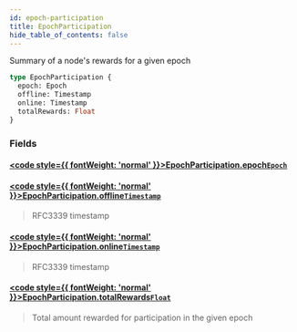 ```yaml
---
id: epoch-participation
title: EpochParticipation
hide_table_of_contents: false
---
```








Summary of a node's rewards for a given epoch

```graphql
type EpochParticipation {
  epoch: Epoch
  offline: Timestamp
  online: Timestamp
  totalRewards: Float
}
```


### Fields

#### [<code style={{ fontWeight: 'normal' }}>EpochParticipation.<b>epoch</b></code>](#)<Bullet />[`Epoch`](/testnet/api/graphql/objects/epoch) <Badge class="secondary" text="object"/>
> 
> 

#### [<code style={{ fontWeight: 'normal' }}>EpochParticipation.<b>offline</b></code>](#)<Bullet />[`Timestamp`](/testnet/api/graphql/scalars/timestamp) <Badge class="secondary" text="scalar"/>
> RFC3339 timestamp
> 

#### [<code style={{ fontWeight: 'normal' }}>EpochParticipation.<b>online</b></code>](#)<Bullet />[`Timestamp`](/testnet/api/graphql/scalars/timestamp) <Badge class="secondary" text="scalar"/>
> RFC3339 timestamp
> 

#### [<code style={{ fontWeight: 'normal' }}>EpochParticipation.<b>totalRewards</b></code>](#)<Bullet />[`Float`](/testnet/api/graphql/scalars/float) <Badge class="secondary" text="scalar"/>
> Total amount rewarded for participation in the given epoch
> 





